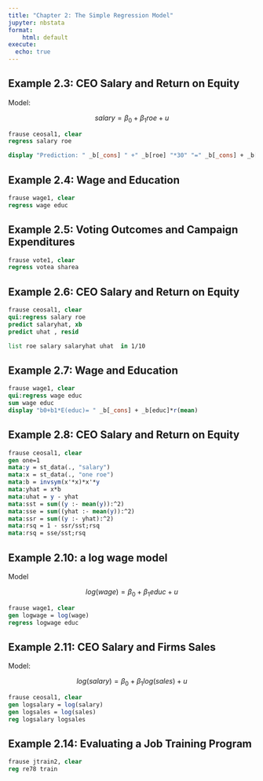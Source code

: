 ```yaml
---
title: "Chapter 2: The Simple Regression Model"
jupyter: nbstata
format: 
    html: default
execute: 
  echo: true
---
```


## Example 2.3: CEO Salary and Return on Equity

Model:

$$salary = \beta_0 + \beta_1 roe + u$$

:::{.callout}
```stata
frause ceosal1, clear
regress salary roe    

display "Prediction: " _b[_cons] " +" _b[roe] "*30" "=" _b[_cons] + _b[roe] *30
```
:::

## Example 2.4: Wage and Education

:::{.callout}
```stata
frause wage1, clear
regress wage educ
```
:::

## Example 2.5: Voting Outcomes and Campaign Expenditures

:::{.callout}
```stata
frause vote1, clear
regress votea sharea
```
:::

## Example 2.6: CEO Salary and Return on Equity

:::{.callout}
```stata
frause ceosal1, clear
qui:regress salary roe  
predict salaryhat, xb
predict uhat , resid

list roe salary salaryhat uhat  in 1/10
```
:::

## Example 2.7: Wage and Education

:::{.callout}
```stata
frause wage1, clear
qui:regress wage educ
sum wage educ
display "b0+b1*E(educ)= " _b[_cons] + _b[educ]*r(mean)
```
:::

## Example 2.8: CEO Salary and Return on Equity

```stata
frause ceosal1, clear
gen one=1
mata:y = st_data(., "salary")
mata:x = st_data(., "one roe")
mata:b = invsym(x'*x)*x'*y
mata:yhat = x*b
mata:uhat = y - yhat
mata:sst = sum((y :- mean(y)):^2)
mata:sse = sum((yhat :- mean(y)):^2)
mata:ssr = sum((y :- yhat):^2)
mata:rsq = 1 - ssr/sst;rsq
mata:rsq = sse/sst;rsq
```

## Example 2.10: a log wage model

Model

$$log(wage) = \beta_0 + \beta_1 educ + u$$

:::{.callout}
```stata
frause wage1, clear
gen logwage = log(wage)
regress logwage educ
```
:::

## Example 2.11: CEO Salary and Firms Sales

Model:

$$log(salary) = \beta_0 + \beta_1 log(sales) + u$$

:::{.callout}
```stata
frause ceosal1, clear
gen logsalary = log(salary)
gen logsales = log(sales)
reg logsalary logsales
```
:::

## Example 2.14: Evaluating a Job Training Program

:::{.callout}
```stata
frause jtrain2, clear
reg re78 train
```
:::

